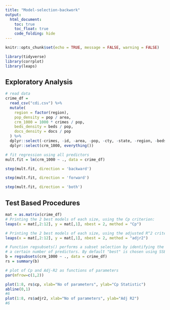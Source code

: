```yaml
---
title: "Model-selection-backwork"
output: 
  html_document:
    toc: true
    toc_float: true
    code_folding: hide
---
```


```r
knitr::opts_chunk$set(echo = TRUE, message = FALSE, warning = FALSE)

library(tidyverse)
library(corrplot)
library(leaps)

```

## Exploratory Analysis

```r
# read data 
crime_df = 
  read_csv("cdi.csv") %>% 
  mutate(
    region = factor(region),
    pop_density = pop / area,
    crm_1000 = 1000 * crimes / pop,
    beds_density = beds / pop,
    docs_density = docs / pop
  ) %>% 
  dplyr::select(-crimes, -id, -area, -pop, -cty, -state, -region, -beds, -docs) %>% 
  dplyr::select(crm_1000, everything())

# fit regression using all predictors
mult.fit = lm(crm_1000 ~ ., data = crime_df)

step(mult.fit, direction = 'backward')

step(mult.fit, direction = 'forward')

step(mult.fit, direction = 'both')


```

## Test Based Procedures

```r
mat = as.matrix(crime_df)
# Printing the 2 best models of each size, using the Cp criterion:
leaps(x = mat[,2:12], y = mat[,1], nbest = 2, method = "Cp")

# Printing the 2 best models of each size, using the adjusted R^2 criterion:
leaps(x = mat[,2:12], y = mat[,1], nbest = 2, method = "adjr2")

# Function regsubsets() performs a subset selection by identifying the "best" model that contains
# a certain number of predictors. By default "best" is chosen using SSE/RSS (smaller is better)
b = regsubsets(crm_1000 ~ ., data = crime_df)
rs = summary(b)

# plot of Cp and Adj-R2 as functions of parameters
par(mfrow=c(1,2))

plot(1:8, rs$cp, xlab="No of parameters", ylab="Cp Statistic")
abline(0,1)
#6
plot(1:8, rs$adjr2, xlab="No of parameters", ylab="Adj R2")
#6
```

  
  